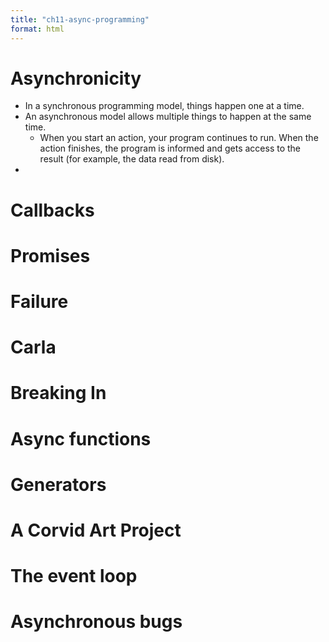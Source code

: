 ```yaml
---
title: "ch11-async-programming"
format: html
---
```


# Asynchronicity

- In a synchronous programming model, things happen one at a time.
- An asynchronous model allows multiple things to happen at the same time. 
    - When you start an action, your program continues to run. When the action finishes, the program is informed and gets access to the result (for example, the data read from disk).
- 

# Callbacks

# Promises

# Failure

# Carla

# Breaking In

# Async functions

# Generators

# A Corvid Art Project

# The event loop

# Asynchronous bugs

